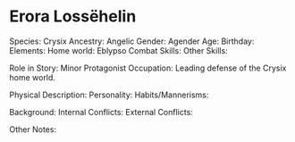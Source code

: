 # Erora Lossëhelin

Species: Crysix
Ancestry: Angelic
Gender: Agender
Age:
Birthday:
Elements:
Home world: Eblypso
Combat Skills:
Other Skills:

Role in Story: Minor Protagonist
Occupation: Leading defense of the Crysix home world.

Physical Description:
Personality:
Habits/Mannerisms:

Background:
Internal Conflicts:
External Conflicts:

Other Notes:
